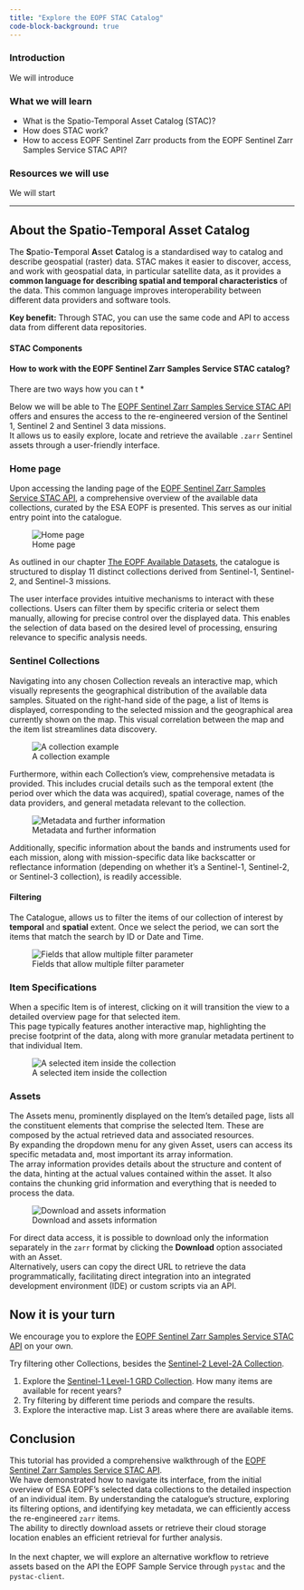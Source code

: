 ```yaml
---
title: "Explore the EOPF STAC Catalog"
code-block-background: true
---
```


### Introduction
We will introduce

### What we will learn

- What is the Spatio-Temporal Asset Catalog (STAC)?
- How does STAC work?
- How to access EOPF Sentinel Zarr products from the EOPF Sentinel Zarr Samples Service STAC API?

### Resources we will use
We will start 

<hr>


## About the Spatio-Temporal Asset Catalog
The **S**patio-**T**emporal **A**sset **C**atalog is a standardised way to catalog and describe geospatial (raster) data. STAC makes it easier to discover, access, and work with geospatial data, in particular satellite data, as it provides a **common language for describing spatial and temporal characteristics** of the data. This common language improves interoperability between different data providers and software tools.


::: {.callout-important}
**Key benefit:** Through STAC, you can use the same code and API to access data from different data repositories.
:::

#### STAC Components



#### How to work with the EOPF Sentinel Zarr Samples Service STAC catalog?
There are two ways how you can t
*

Below we will be able to 
The [EOPF Sentinel Zarr Samples Service STAC API](https://stac.browser.user.eopf.eodc.eu/?.language=en) offers and ensures the access to the re-engineered version of the Sentinel 1, Sentinel 2 and Sentinel 3 data missions.<br>
It allows us to easily explore, locate and retrieve the available `.zarr` Sentinel assets through a user-friendly interface.

### Home page

Upon accessing the landing page of the [EOPF Sentinel Zarr Samples Service STAC API](https://stac.browser.user.eopf.eodc.eu/?.language=en), a comprehensive overview of the available data collections, curated by the ESA EOPF is presented. This serves as our initial entry point into the catalogue.

![Home page](img/home.png){fig-align="center"}

As outlined in our chapter [The EOPF Available Datasets](1_overview_eopf_datasets.qmd), the catalogue is structured to display 11 distinct collections derived from Sentinel-1, Sentinel-2, and Sentinel-3 missions. 

The user interface provides intuitive mechanisms to interact with these collections. Users can filter them by specific criteria or select them manually, allowing for precise control over the displayed data. This enables the selection of data based on the desired level of processing, ensuring relevance to specific analysis needs.


### Sentinel Collections

Navigating into any chosen Collection reveals an interactive map, which visually represents the geographical distribution of the available data samples. Situated on the right-hand side of the page, a list of Items is displayed, corresponding to the selected mission and the geographical area currently shown on the map. This visual correlation between the map and the item list streamlines data discovery.

![A collection example](img/sentinel2l2a.png){fig-align="center"}

Furthermore, within each Collection's view, comprehensive metadata is provided. This includes crucial details such as the temporal extent (the period over which the data was acquired), spatial coverage, names of the data providers, and general metadata relevant to the collection. <br>

![Metadata and further information](img/sentinel2l2a_meta.png){fig-align="center"}

Additionally, specific information about the bands and instruments used for each mission, along with mission-specific data like backscatter or reflectance information (depending on whether it's a Sentinel-1, Sentinel-2, or Sentinel-3 collection), is readily accessible.

#### Filtering 

The Catalogue, allows us to filter the items of our collection of interest by **temporal** and **spatial** extent. Once we select the period, we can sort the items that match the search by ID or Date and Time.

![Fields that allow multiple filter parameter](img/filter_1.png){fig-align="center"}

### Item Specifications

When a specific Item is of interest, clicking on it will transition the view to a detailed overview page for that selected item. <br>
This page typically features another interactive map, highlighting the precise footprint of the data, along with more granular metadata pertinent to that individual Item.

![A selected item inside the collection](img/finland_item.png){fig-align="center"}

### Assets

The Assets menu, prominently displayed on the Item's detailed page, lists all the constituent elements that comprise the selected Item. These are composed by the actual retrieved data and associated resources. <br>
By expanding the dropdown menu for any given Asset, users can access its specific metadata and, most important its array information. <br>
The array information provides details about the structure and content of the data, hinting at the actual values contained within the asset. It also contains the chunking grid information and everything that is needed to process the data.

![Download and assets information](img/download_img.png){fig-align="center"}

For direct data access, it is possible to download only the information separately in the `zarr` format by clicking the **Download** option associated with an Asset. <br>
Alternatively, users can copy the direct URL to retrieve the data programmatically, facilitating direct integration into an integrated development environment (IDE) or custom scripts via an API.

## Now it is your turn

We encourage you to explore the [EOPF Sentinel Zarr Samples Service STAC API](https://stac.browser.user.eopf.eodc.eu/?.language=en) on your own. <br>

Try filtering other Collections, besides the [Sentinel-2 Level-2A Collection](https://stac.browser.user.eopf.eodc.eu/collections/sentinel-2-l2a?.language=en).<br>

1. Explore the [Sentinel-1 Level-1 GRD Collection](https://stac.browser.user.eopf.eodc.eu/collections/sentinel-1-l1-grd?.itemFilterOpen=1&language=en). How many items are available for recent years?
2. Try filtering by different time periods and compare the results.
3. Explore the interactive map. List 3 areas where there are available items.

## Conclusion

This tutorial has provided a comprehensive walkthrough of the [EOPF Sentinel Zarr Samples Service STAC API](https://stac.browser.user.eopf.eodc.eu/?.language=en). <br>
We have demonstrated how to navigate its interface, from the initial overview of ESA EOPF's selected data collections to the detailed inspection of an individual item. 
By understanding the catalogue's structure, exploring its filtering options, and identifying key metadata, we can efficiently access the re-engineered `zarr` items. <br>
The ability to directly download assets or retrieve their cloud storage location enables an efficient retrieval for further analysis.<br>
<br>
In the next chapter, we will explore an alternative workflow to retrieve assets based on the API the EOPF Sample Service through `pystac` and the `pystac-client`.

